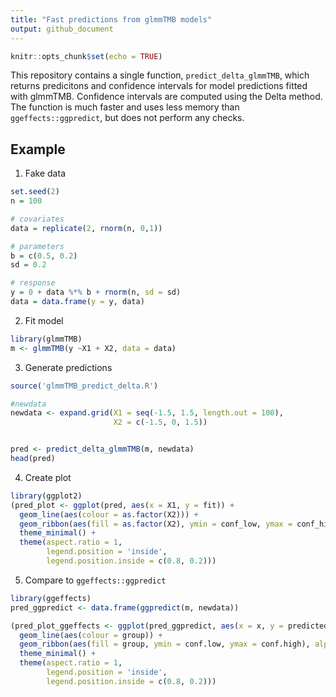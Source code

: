 ```yaml
---
title: "Fast predictions from glmmTMB models"
output: github_document
---
```


```r
knitr::opts_chunk$set(echo = TRUE)
```


This repository contains a single function, `predict_delta_glmmTMB`, which returns predicitons and confidence intervals for model predictions fitted with glmmTMB. Confidence intervals are computed using the Delta method. The function is much faster and uses less memory than `ggeffects::ggpredict`, but does not perform any checks.

## Example

1. Fake data

```r
set.seed(2)
n = 100

# covariates
data = replicate(2, rnorm(n, 0,1))

# parameters
b = c(0.5, 0.2)
sd = 0.2

# response
y = 0 + data %*% b + rnorm(n, sd = sd)
data = data.frame(y = y, data)

```


2. Fit model 

```r
library(glmmTMB)
m <- glmmTMB(y ~X1 + X2, data = data)
```


3. Generate predictions

```r
source('glmmTMB_predict_delta.R')

#newdata
newdata <- expand.grid(X1 = seq(-1.5, 1.5, length.out = 100),
                       X2 = c(-1.5, 0, 1.5))


pred <- predict_delta_glmmTMB(m, newdata)
head(pred)

```


4. Create plot

```r
library(ggplot2)
(pred_plot <- ggplot(pred, aes(x = X1, y = fit)) +
  geom_line(aes(colour = as.factor(X2))) +
  geom_ribbon(aes(fill = as.factor(X2), ymin = conf_low, ymax = conf_high), alpha = 0.2) + 
  theme_minimal() + 
  theme(aspect.ratio = 1,
        legend.position = 'inside',
        legend.position.inside = c(0.8, 0.2)))
```


5. Compare to `ggeffects::ggpredict`

```r
library(ggeffects)
pred_ggpredict <- data.frame(ggpredict(m, newdata))

(pred_plot_ggeffects <- ggplot(pred_ggpredict, aes(x = x, y = predicted)) +
  geom_line(aes(colour = group)) +
  geom_ribbon(aes(fill = group, ymin = conf.low, ymax = conf.high), alpha = 0.2) + 
  theme_minimal() + 
  theme(aspect.ratio = 1,
        legend.position = 'inside',
        legend.position.inside = c(0.8, 0.2))) 
```



